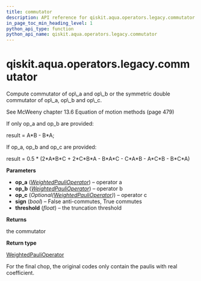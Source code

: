 ```yaml
---
title: commutator
description: API reference for qiskit.aqua.operators.legacy.commutator
in_page_toc_min_heading_level: 1
python_api_type: function
python_api_name: qiskit.aqua.operators.legacy.commutator
---
```


<span id="qiskit-aqua-operators-legacy-commutator" />

# qiskit.aqua.operators.legacy.commutator

<Function id="qiskit.aqua.operators.legacy.commutator" name="commutator" isDedicatedPage={true} github="https://github.com/qiskit-community/qiskit-aqua/tree/stable/0.8/qiskit/aqua/operators/legacy/common.py" signature="commutator(op_a, op_b, op_c=None, sign=False, threshold=1e-12)">
  Compute commutator of op\_a and op\_b or the symmetric double commutator of op\_a, op\_b and op\_c.

  See McWeeny chapter 13.6 Equation of motion methods (page 479)

  If only op\_a and op\_b are provided:

  result = A\*B - B\*A;

  If op\_a, op\_b and op\_c are provided:

  result = 0.5 \* (2\*A\*B\*C + 2\*C\*B\*A - B\*A\*C - C\*A\*B - A\*C\*B - B\*C\*A)

  **Parameters**

  *   **op\_a** ([*WeightedPauliOperator*](qiskit.aqua.operators.legacy.WeightedPauliOperator "qiskit.aqua.operators.legacy.WeightedPauliOperator")) – operator a
  *   **op\_b** ([*WeightedPauliOperator*](qiskit.aqua.operators.legacy.WeightedPauliOperator "qiskit.aqua.operators.legacy.WeightedPauliOperator")) – operator b
  *   **op\_c** (*Optional(*[*WeightedPauliOperator*](qiskit.aqua.operators.legacy.WeightedPauliOperator "qiskit.aqua.operators.legacy.WeightedPauliOperator")*)*) – operator c
  *   **sign** (*bool*) – False anti-commutes, True commutes
  *   **threshold** (*float*) – the truncation threshold

  **Returns**

  the commutator

  **Return type**

  [WeightedPauliOperator](qiskit.aqua.operators.legacy.WeightedPauliOperator "qiskit.aqua.operators.legacy.WeightedPauliOperator")

  <Admonition title="Note" type="note">
    For the final chop, the original codes only contain the paulis with real coefficient.
  </Admonition>
</Function>

